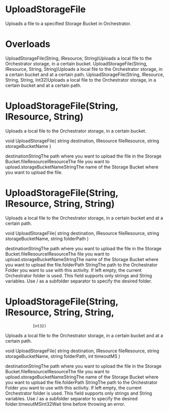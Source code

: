﻿# UploadStorageFile

Uploads a file to a specified Storage Bucket in Orchestrator.

# 



# Overloads

UploadStorageFile(String, IResource,
                                String)Uploads a local file to the Orchestrator storage, in a certain
                                bucket. UploadStorageFile(String, IResource, String,
                                    String)Uploads a local file to the Orchestrator storage, in a certain
                                bucket and at a certain path. UploadStorageFile(String, IResource, String, String,
                                    Int32)Uploads a local file to the Orchestrator storage, in a certain
                                bucket and at a certain path.

# UploadStorageFile(String, IResource, String)

Uploads a local file to the Orchestrator storage, in a certain bucket.

void UploadStorageFile(
	string destination,
	IResource fileResource,
	string storageBucketName
)

destinationStringThe path where you want to upload the file in the Storage Bucket.fileResourceIResourceThe file you want to upload.storageBucketNameStringThe name of the Storage Bucket where you want to upload the file.

# UploadStorageFile(String, IResource, String, String)

Uploads a local file to the Orchestrator storage, in a certain bucket and at a
                certain path.

void UploadStorageFile(
	string destination,
	IResource fileResource,
	string storageBucketName,
	string folderPath
)

destinationStringThe path where you want to upload the file in the Storage Bucket.fileResourceIResourceThe file you want to upload.storageBucketNameStringThe name of the Storage Bucket where you want to upload the file.folderPath StringThe path to the Orchestrator Folder you want to use with this activity. If
                        left empty, the current Orchestrator folder is used. This field supports
                        only strings and String variables. Use /
                        as a subfolder separator to specify the desired folder.

# UploadStorageFile(String, IResource, String, String,
                Int32)

Uploads a local file to the Orchestrator storage, in a certain bucket and at a
                certain path.

void UploadStorageFile(
	string destination,
	IResource fileResource,
	string storageBucketName,
	string folderPath,
	int timeoutMS
)

destinationStringThe path where you want to upload the file in the Storage Bucket.fileResourceIResourceThe file you want to upload.storageBucketNameStringThe name of the Storage Bucket where you want to upload the file.folderPath StringThe path to the Orchestrator Folder you want to use with this activity. If
                        left empty, the current Orchestrator folder is used. This field supports
                        only strings and String variables. Use /
                        as a subfolder separator to specify the desired folder.timeoutMSInt32Wait time before throwing an error.
